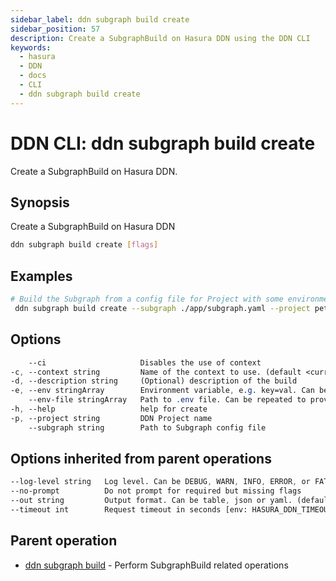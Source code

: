 ```yaml
---
sidebar_label: ddn subgraph build create
sidebar_position: 57
description: Create a SubgraphBuild on Hasura DDN using the DDN CLI
keywords:
  - hasura
  - DDN
  - docs
  - CLI
  - ddn subgraph build create
---
```


# DDN CLI: ddn subgraph build create

Create a SubgraphBuild on Hasura DDN.

## Synopsis

Create a SubgraphBuild on Hasura DDN

```bash
ddn subgraph build create [flags]
```

## Examples

```bash
# Build the Subgraph from a config file for Project with some environment variables
 ddn subgraph build create --subgraph ./app/subgraph.yaml --project pet-lion-2649 --env key1=val1
```

## Options

```sass
    --ci                     Disables the use of context
-c, --context string         Name of the context to use. (default <current_context>)
-d, --description string     (Optional) description of the build
-e, --env stringArray        Environment variable, e.g. key=val. Can be repeated to provide multiple env vars
    --env-file stringArray   Path to .env file. Can be repeated to provide multiple env files
-h, --help                   help for create
-p, --project string         DDN Project name
    --subgraph string        Path to Subgraph config file
```

## Options inherited from parent operations

```sass
--log-level string   Log level. Can be DEBUG, WARN, INFO, ERROR, or FATAL. (default "INFO")
--no-prompt          Do not prompt for required but missing flags
--out string         Output format. Can be table, json or yaml. (default "table")
--timeout int        Request timeout in seconds [env: HASURA_DDN_TIMEOUT] (default 100)
```

## Parent operation

- [ddn subgraph build](/cli/commands/ddn_subgraph_build) - Perform SubgraphBuild related operations

